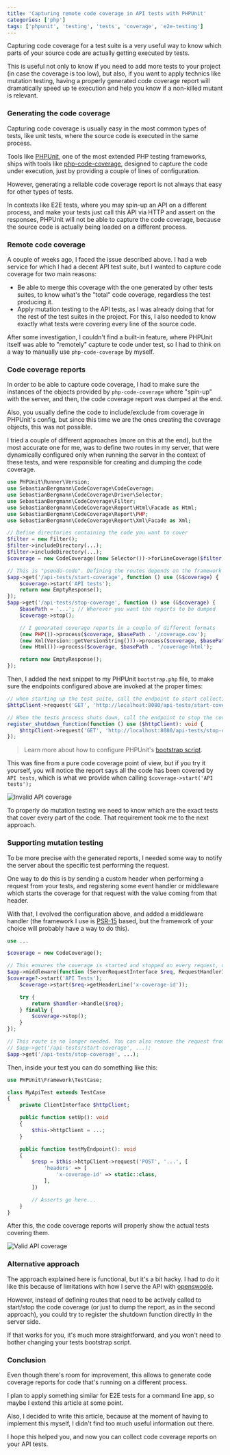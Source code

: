```yaml
---
title: 'Capturing remote code coverage in API tests with PHPUnit'
categories: ['php']
tags: ['phpunit', 'testing', 'tests', 'coverage', 'e2e-testing']
---
```


Capturing code coverage for a test suite is a very useful way to know which parts of your source code are actually getting executed by tests.

This is useful not only to know if you need to add more tests to your project (in case the coverage is too low), but also, if you want to apply technics like mutation testing, having a properly generated code coverage report will dramatically speed up te execution and help you know if a non-killed mutant is relevant.

### Generating the code coverage

Capturing code coverage is usually easy in the most common types of tests, like unit tests, where the source code is executed in the same process.

Tools like [PHPUnit](https://phpunit.de/), one of the most extended PHP testing frameworks, ships with tools like [php-code-coverage](https://github.com/sebastianbergmann/php-code-coverage), designed to capture the code under execution, just by providing a couple of lines of configuration.

However, generating a reliable code coverage report is not always that easy for other types of tests.

In contexts like E2E tests, where you may spin-up an API on a different process, and make your tests just call this API via HTTP and assert on the responses, PHPUnit will not be able to capture the code coverage, because the source code is actually being loaded on a different process.

### Remote code coverage

A couple of weeks ago, I faced the issue described above. I had a web service for which I had a decent API test suite, but I wanted to capture code coverage for two main reasons:

* Be able to merge this coverage with the one generated by other tests suites, to know what's the "total" code coverage, regardless the test producing it.
* Apply mutation testing to the API tests, as I was already doing that for the rest of the test suites in the project. For this, I also needed to know exactly what tests were covering every line of the source code.

After some investigation, I couldn't find a built-in feature, where PHPUnit itself was able to "remotely" capture te code under test, so I had to think on a way to manually use `php-code-coverage` by myself.

### Code coverage reports

In order to be able to capture code coverage, I had to make sure the instances of the objects provided by `php-code-coverage` where "spin-up" with the server, and then, the code coverage report was dumped at the end.

Also, you usually define the code to include/exclude from coverage in PHPUnit's config, but since this time we are the ones creating the coverage objects, this was not possible.

I tried a couple of different approaches (more on this at the end), but the most accurate one for me, was to define two routes in my server, that were dynamically configured only when running the server in the context of these tests, and were responsible for creating and dumping the code coverage.

```php
use PHPUnit\Runner\Version;
use SebastianBergmann\CodeCoverage\CodeCoverage;
use SebastianBergmann\CodeCoverage\Driver\Selector;
use SebastianBergmann\CodeCoverage\Filter;
use SebastianBergmann\CodeCoverage\Report\Html\Facade as Html;
use SebastianBergmann\CodeCoverage\Report\PHP;
use SebastianBergmann\CodeCoverage\Report\Xml\Facade as Xml;

// Define directories containing the code you want to cover
$filter = new Filter();
$filter->includeDirectory(...);
$filter->includeDirectory(...);
$coverage = new CodeCoverage((new Selector())->forLineCoverage($filter), $filter);

// This is "pseudo-code". Defining the routes depends on the framework you use
$app->get('/api-tests/start-coverage', function () use (&$coverage) {
    $coverage->start('API tests');
    return new EmptyResponse();
});
$app->get('/api-tests/stop-coverage', function () use (&$coverage) {
    $basePath = '...'; // Wherever you want the reports to be dumped
    $coverage->stop();

    // I generated coverage reports in a couple of different formats
    (new PHP())->process($coverage, $basePath . '/coverage.cov');
    (new Xml(Version::getVersionString()))->process($coverage, $basePath . '/coverage-xml');
    (new Html())->process($coverage, $basePath . '/coverage-html');

    return new EmptyResponse();
});
```

Then, I added the next snippet to my PHPUnit `bootstrap.php` file, to make sure the endpoints configured above are invoked at the proper times:

```php
// when starting up the test suite, call the endpoint to start collecting coverage
$httpClient->request('GET', 'http://localhost:8080/api-tests/start-coverage');

// When the tests process shuts down, call the endpoint to stop the coverage
register_shutdown_function(function () use ($httpClient): void {
    $httpClient->request('GET', 'http://localhost:8080/api-tests/stop-coverage');
});
```

> Learn more about how to configure PHPUnit's [bootstrap script](https://phpunit.readthedocs.io/en/9.5/configuration.html#the-bootstrap-attribute).

This was fine from a pure code coverage point of view, but if you try it yourself, you will notice the report says all the code has been covered by `API tests`, which is what we provide when calling `$coverage->start('API tests');`

![Invalid API coverage](/assets/img/remote-coverage/invalid-api-coverage.png)

To properly do mutation testing we need to know which are the exact tests that cover every part of the code. That requirement took me to the next approach.

### Supporting mutation testing

To be more precise with the generated reports, I needed some way to notify the server about the specific test performing the request.

One way to do this is by sending a custom header when performing a request from your tests, and registering some event handler or middleware which starts the coverage for that request with the value coming from that header.

With that, I evolved the configuration above, and added a middleware handler (the framework I use is [PSR-15](https://www.php-fig.org/psr/psr-15/) based, but the framework of your choice will probably have a way to do this).

```php
use ...

$coverage = new CodeCoverage();

// This ensures the coverage is started and stopped on every request, using the "x-coverage-id" header as the ID.
$app->middleware(function (ServerRequestInterface $req, RequestHandlerInterface $handler) use (&$coverage) {
$coverage?->start('API Tests');
    $coverage->start($req->getHeaderLine('x-coverage-id'));

    try {
        return $handler->handle($req);
    } finally {
        $coverage->stop();
    }
});

// This route is no longer needed. You can also remove the request from your bootstrap script
// $app->get('/api-tests/start-coverage', ...);
$app->get('/api-tests/stop-coverage', ...);
```

Then, inside your test you can do something like this:

```php
use PHPUnit\Framework\TestCase;

class MyApiTest extends TestCase
{
    private ClientInterface $httpClient;

    public function setUp(): void
    {
        $this->httpClient = ...;
    }

    public function testMyEndpoint(): void
    {
        $resp = $this->httpClient->request('POST', '...', [
            'headers' => [
                'x-coverage-id' => static::class,
            ],
        ])

        // Asserts go here...
    }
}
```

After this, the code coverage reports will properly show the actual tests covering them.

![Valid API coverage](/assets/img/remote-coverage/valid-api-coverage.png)

### Alternative approach

The approach explained here is functional, but it's a bit hacky. I had to do it like this because of limitations with how I serve the API with [openswoole](https://openswoole.com).

However, instead of defining routes that need to be actively called to start/stop the code coverage (or just to dump the report, as in the second approach), you could try to register the shutdown function directly in the server side.

If that works for you, it's much more straightforward, and you won't need to bother changing your tests bootstrap script.

### Conclusion

Even though there's room for improvement, this allows to generate code coverage reports for code that's running on a different process.

I plan to apply something similar for E2E tests for a command line app, so maybe I extend this article at some point.

Also, I decided to write this article, because at the moment of having to implement this myself, I didn't find too much useful information out there.

I hope this helped you, and now you can collect code coverage reports on your API tests.
